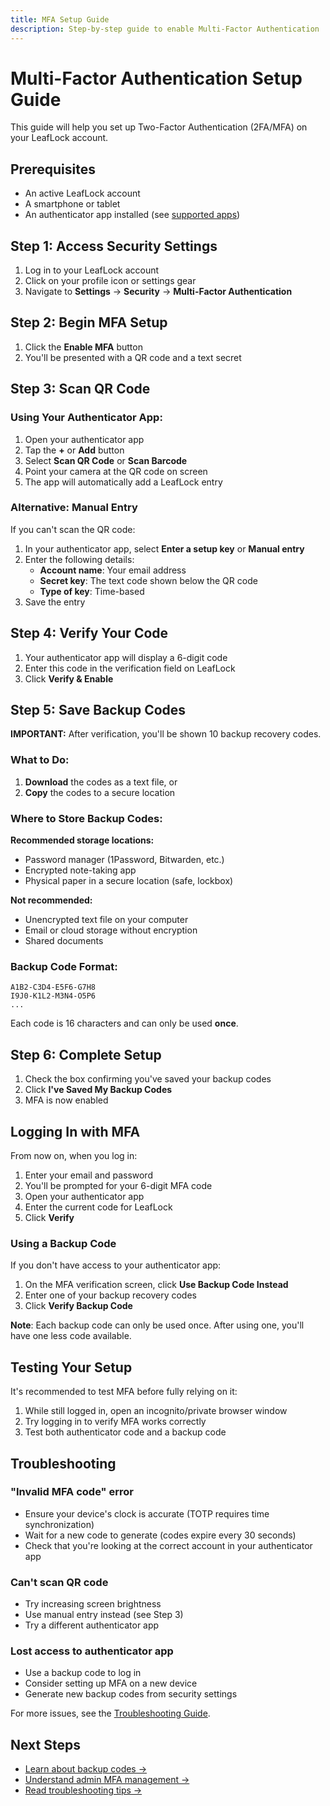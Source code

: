 ```yaml
---
title: MFA Setup Guide
description: Step-by-step guide to enable Multi-Factor Authentication
---
```


# Multi-Factor Authentication Setup Guide

This guide will help you set up Two-Factor Authentication (2FA/MFA) on your LeafLock account.

## Prerequisites

- An active LeafLock account
- A smartphone or tablet
- An authenticator app installed (see [supported apps](/authentication#supported-authenticator-apps))

## Step 1: Access Security Settings

1. Log in to your LeafLock account
2. Click on your profile icon or settings gear
3. Navigate to **Settings** → **Security** → **Multi-Factor Authentication**

## Step 2: Begin MFA Setup

1. Click the **Enable MFA** button
2. You'll be presented with a QR code and a text secret

## Step 3: Scan QR Code

### Using Your Authenticator App:

1. Open your authenticator app
2. Tap the **+** or **Add** button
3. Select **Scan QR Code** or **Scan Barcode**
4. Point your camera at the QR code on screen
5. The app will automatically add a LeafLock entry

### Alternative: Manual Entry

If you can't scan the QR code:

1. In your authenticator app, select **Enter a setup key** or **Manual entry**
2. Enter the following details:
   - **Account name**: Your email address
   - **Secret key**: The text code shown below the QR code
   - **Type of key**: Time-based
3. Save the entry

## Step 4: Verify Your Code

1. Your authenticator app will display a 6-digit code
2. Enter this code in the verification field on LeafLock
3. Click **Verify & Enable**

## Step 5: Save Backup Codes

**IMPORTANT:** After verification, you'll be shown 10 backup recovery codes.

### What to Do:

1. **Download** the codes as a text file, or
2. **Copy** the codes to a secure location

### Where to Store Backup Codes:

**Recommended storage locations:**
- Password manager (1Password, Bitwarden, etc.)
- Encrypted note-taking app
- Physical paper in a secure location (safe, lockbox)

**Not recommended:**
- Unencrypted text file on your computer
- Email or cloud storage without encryption
- Shared documents

### Backup Code Format:
```
A1B2-C3D4-E5F6-G7H8
I9J0-K1L2-M3N4-O5P6
...
```

Each code is 16 characters and can only be used **once**.

## Step 6: Complete Setup

1. Check the box confirming you've saved your backup codes
2. Click **I've Saved My Backup Codes**
3. MFA is now enabled

## Logging In with MFA

From now on, when you log in:

1. Enter your email and password
2. You'll be prompted for your 6-digit MFA code
3. Open your authenticator app
4. Enter the current code for LeafLock
5. Click **Verify**

### Using a Backup Code

If you don't have access to your authenticator app:

1. On the MFA verification screen, click **Use Backup Code Instead**
2. Enter one of your backup recovery codes
3. Click **Verify Backup Code**

**Note**: Each backup code can only be used once. After using one, you'll have one less code available.

## Testing Your Setup

It's recommended to test MFA before fully relying on it:

1. While still logged in, open an incognito/private browser window
2. Try logging in to verify MFA works correctly
3. Test both authenticator code and a backup code

## Troubleshooting

### "Invalid MFA code" error
- Ensure your device's clock is accurate (TOTP requires time synchronization)
- Wait for a new code to generate (codes expire every 30 seconds)
- Check that you're looking at the correct account in your authenticator app

### Can't scan QR code
- Try increasing screen brightness
- Use manual entry instead (see Step 3)
- Try a different authenticator app

### Lost access to authenticator app
- Use a backup code to log in
- Consider setting up MFA on a new device
- Generate new backup codes from security settings

For more issues, see the [Troubleshooting Guide](/authentication/troubleshooting).

## Next Steps

- [Learn about backup codes →](/authentication/backup-codes)
- [Understand admin MFA management →](/authentication/admin-mfa-management)
- [Read troubleshooting tips →](/authentication/troubleshooting)
